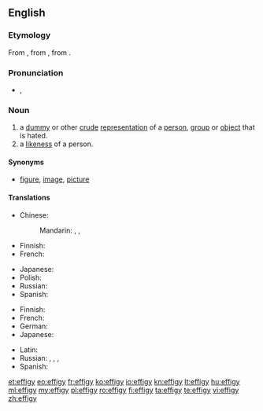 ==English==

===Etymology===
From {{etyl|fr|en}} {{term|effigie|lang=fr}}, from {{etyl|la|en}} {{term|effigies|effigiēs|likeness, effigy|lang=la}}, from {{term|effingo|effingō|represent, portray|lang=la}}.

===Pronunciation===
* {{IPA|/ɛfədʒi/}}, {{X-SAMPA|/Ef@dZi/}}

===Noun===
{{en-noun|effig|ies}}

# a [[dummy]] or other [[crude]] [[representation]] of a [[person]], [[group]] or [[object]] that is hated.
# a [[likeness]] of a person.

====Synonyms====
* {{sense|a likeness of a person}} [[figure]], [[image]], [[picture]]

====Translations====
{{trans-top|dummy or other crude representation}}
* Chinese:
*: Mandarin: {{t|cmn|假人|tr=jiǎrén|sc=Hani}}, {{t-|cmn|雕像|tr=diāoxiàng|sc=Hani}}, {{t-|cmn|肖像|tr=xiàoxiàng|sc=Hani}}
* Finnish: {{t+|fi|nukke}}
* French: {{t+|fr|effigie|f}}
{{trans-mid}}
* Japanese: {{t+|ja|肖像|tr=しょうぞう, shōzō}}
* Polish: {{t-|pl|kukła|f}}
* Russian: {{t+|ru|чучело|n|tr=čúčelo}}
* Spanish: {{t+|es|efigie|f}}
{{trans-bottom}}

{{trans-top|likeness of a person}}
* Finnish: {{t+|fi|kuva}}
* French: {{t+|fr|effigie|f}}
* German: {{t-|de|Bildnis|n}}
* Japanese: {{t-|ja|画像|tr=がぞう, gazō}}
{{trans-mid}}
* Latin: {{t-|la|effigies|f|alt=effigiēs}}
* Russian: {{t+|ru|изображение|n|tr=izobražénije}},  {{t+|ru|картина|f|tr=kartína}},  {{t+|ru|портрет|m|tr=portrét}}, {{qualifier|likeness}} {{t+|ru|сходство|n|tr=sxódstvo}}
* Spanish: {{t+|es|efigie|f}}
{{trans-bottom}}

[[et:effigy]]
[[eo:effigy]]
[[fr:effigy]]
[[ko:effigy]]
[[io:effigy]]
[[kn:effigy]]
[[lt:effigy]]
[[hu:effigy]]
[[ml:effigy]]
[[my:effigy]]
[[pl:effigy]]
[[ro:effigy]]
[[fi:effigy]]
[[ta:effigy]]
[[te:effigy]]
[[vi:effigy]]
[[zh:effigy]]